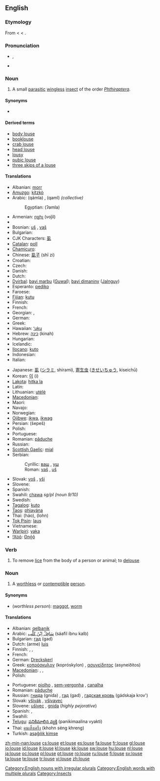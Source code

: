 {{wikipedia}}
==English==

===Etymology===
From {{etyl|enm|en}} {{term|lows|lows(e)|lang=enm}} < {{etyl|ang|en}} {{term|lus|lūs|lang=ang}} < {{proto|Germanic|lus-|lang=en}}.

===Pronunciation===
* {{a|UK}} {{IPA|/laʊs/}}, {{SAMPA|/laUs/}}
* {{rhymes|aʊs}}

===Noun===
{{en-noun|lice}}

# A small [[parasitic]] [[wingless]] [[insect]] of the order ''[[Phthiraptera]]''.

====Synonyms====
* {{qualifier|American slang}} {{l|en|cootie}}

====Derived terms====
* [[body louse]]
* [[booklouse]]
* [[crab louse]]
* [[head louse]]
* [[lousy]]
* [[pubic louse]]
* [[three skips of a louse]]

====Translations====
{{trans-top|insect}}
* Albanian: [[morr]]
* [[Amuzgo]]: [[kítzkò]]
* Arabic: {{Arab|[[قملة|قَمْلَةٌ]]}} (qámla) {{f}}, {{Arab|[[قمل|قَمْلٌ]]}} (qaml) {{m}} ''(collective)''
*: Egyptian: (ʔamla)
* Armenian: [[ոջիլ]] (voǰil)
* {{trreq|Basque}}
* Bosnian: [[uš]] {{f}}, [[vaš]] {{f}}
* Bulgarian: {{t+|bg|въшка|f|tr=vəška|sc=Cyrl}}
* CJK Characters: [[虱]]
* [[Catalan]]: [[poll]] {{m}}
* [[Chamicuro]]: {{tø|ccc|nijpa}}
* Chinese: [[虱子]] (shī zi)
* Croatian: {{t-|hr|uš|f}}
* Czech: {{t-|cs|veš|f}}
* Danish: {{t-|da|lus|c}}
* Dutch: {{t+|nl|luis|f}}
* [[Dyirbal]]: [[bayi marbu]] ([[Guwal]]); [[bayi dimaniny]] ([[Jalnguy]])
* Esperanto: [[pediko]]
* Faroese: {{t-|fo|lús|xs=Faroese}}
* [[Fijian]]: [[kutu]]
* Finnish: {{t+|fi|täi}}
* French: {{t+|fr|pou|m}}
* Georgian: {{t|ka|მკბენარი|tr=mkbenari|sc=Geor|xs=Georgian}}, {{t|ka|ტილი|tr=tili|sc=Geor|xs=Georgian}}
* German: {{t+|de|Laus|f}}
* Greek: {{t+|el|ψείρα|f|tr=pseíra|sc=Grek}}
* Hawaiian: [[ʻuku]]
* Hebrew: [[כינה]] (kinah) {{f}}
* Hungarian: {{t+|hu|tetű}}
* Icelandic: {{t+|is|lús|f}}
* [[Ilocano]]: [[kuto]]
* Indonesian: {{t+|id|kutu|xs=Indonesian}}
* Italian: {{t+|it|pidocchio|m}}
{{trans-mid}}
* Japanese: [[虱]] ([[シラミ]], shirami), [[寄生虫]] ([[きせいちゅう]], kiseichū)
* Korean: [[이]] (i)
* [[Lakota]]: [[hitka la]]
* Latin: {{t-|la|pediculus|m}}
* Lithuanian: [[utėlė]] {{f}}
* [[Macedonian]]: {{t-|mk|вошка|f|tr=vóška|xs=Macedonian}}
* Maori: {{t-|mi|kutu|xs=Maori}}
* Navajo: {{tø|nv|yaaʼ}}
* Norwegian: {{t+|no|lus|c}}
* [[Ojibwe]]: [[ikwa]], [[ikwag]] {{p}}
* Persian: {{fa-Arab|[[شپش|شِپِش]]}} (šepeš)
* Polish: {{t+|pl|wesz|f}}
* Portuguese: {{t+|pt|piolho|m}}
* Romanian: [[păduche]] {{m}}
* Russian: {{t+|ru|вошь|f|tr=voš’|sc=Cyrl}}
* [[Scottish Gaelic]]: [[mial]] {{f}}
* Serbian:
*: Cyrillic: [[ваш]] {{f}}, [[уш]] {{f}}
*: Roman: [[vaš]] {{f}}, [[uš]] {{f}}
* Slovak: [[voš]] {{f}}, [[vši]] {{p}}
* Slovene: {{t+|sl|uš|f}}
* Spanish: {{t+|es|piojo|m}}
* Swahili: [[chawa]] ''sg/pl (noun 9/10)''
* Swedish: {{t+|sv|lus|c}}
* [[Tagalog]]: [[kuto]]
* [[Taos]]: [[phìayána]]
* Thai: {{Thai|[[เหา]]}} (háo), {{Thai|[[โลน]]}} (lohn)
* [[Tok Pisin]]: [[laus]]
* Vietnamese: {{t-|vi|con rận|xs=Vietnamese}}
* [[Warlpiri]]: [[yaka]]
* [[!Xóõ]]: [[ʘnó̰õ]]
{{trans-bottom}}

===Verb===
{{en-verb|lous|es}}

# To remove [[lice]] from the body of a person or animal; to [[delouse]]

===Noun===
{{en-noun}}

# A [[worthless]] or [[contemptible]] [[person]].

====Synonyms====
* (''worthless person''): [[maggot]], [[worm]]

====Translations====
{{trans-top|worthless person}}
* Albanian: [[qelbanik]]
* Arabic: [[سافل ابن كلب|سَافِلٌ اِبْنُ كَلْب]] (sáafil íbnu kalb) {{m}}
* Bulgarian: [[гад]] (gad) {{m|f}}
* Dutch: (arme) [[luis]] {{m}}
* Finnish: {{t-|fi|luopio}}, {{t-|fi|hylkiö}}, {{t+|fi|epatto}}
* French: {{t+|fr|salaud|m}}
* German: [[Dreckskerl]] {{m}}
* Greek: [[κοπρόσκυλον]] (kopróskylon) {{n}}, [[ασυνείδητος]] (asyneíðitos) {{m}}
* [[Macedonian]]: {{t-|mk|гнида|f|tr=gnída|xs=Macedonian}},  {{t|mk|вошкар|m|tr=vóškar|xs=Macedonian}},  {{t-|mk|гад|m|tr=gad|xs=Macedonian}}
* Polish: {{t+|pl|gnida|f}}
{{trans-mid}}
* Portuguese: [[piolho]] {{m}}, [[sem-vergonha]] {{m|f}}, [[canalha]] {{m|f}}
* Romanian: [[păduche]] {{m}}
* Russian: [[гнида]] (gnída) {{m|f}}, [[гад]] (gad) {{m|f}}, [[гадская кровь]] (gádskaja krov') {{m|f}}
* Slovak: [[všivák]] {{m}}, [[všivavec]] {{m}}
* Slovene: [[ušivec]] {{m}}, [[gnida]] {{f}} (''highly pejorative'')
* Spanish: {{t+|es|sinvergüenza|m|f}}, {{t+|es|canalla|m|f}}
* Swahili: {{t+|sw|chawa|xs=Swahili}}
* [[Telugu]]: [[పనికిమాలిన వ్యక్తి]] (panikimaalina vyakti)
* Thai: [[คนเส็งเคร็ง]] (khohn séng khreng)
* Turkish: [[aşağılık kimse]]
{{trans-bottom}}

[[Category:English nouns with irregular plurals]]
[[Category:English words with multiple plurals]]
[[Category:Insects]]

[[zh-min-nan:louse]]
[[cs:louse]]
[[et:louse]]
[[es:louse]]
[[fa:louse]]
[[fr:louse]]
[[gl:louse]]
[[io:louse]]
[[id:louse]]
[[it:louse]]
[[kl:louse]]
[[kk:louse]]
[[sw:louse]]
[[hu:louse]]
[[nl:louse]]
[[ja:louse]]
[[oc:louse]]
[[pl:louse]]
[[pt:louse]]
[[ro:louse]]
[[ru:louse]]
[[fi:louse]]
[[sv:louse]]
[[ta:louse]]
[[te:louse]]
[[tr:louse]]
[[vi:louse]]
[[zh:louse]]